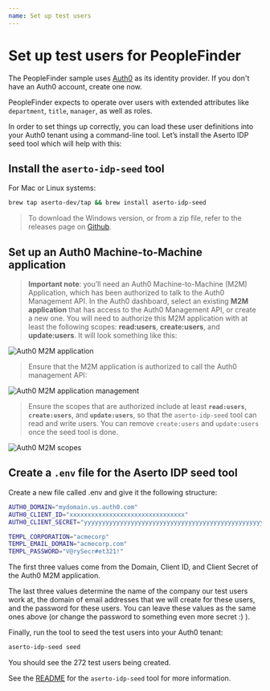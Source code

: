 ```yaml
---
name: Set up test users 
---
```


# Set up test users for PeopleFinder

The PeopleFinder sample uses [Auth0](https://www.auth0.com) as its identity provider.  If you don't have 
an Auth0 account, create one now.  

PeopleFinder expects to operate over users with extended attributes like `department`, `title`, `manager`, 
as well as roles.  

In order to set things up correctly, you can load these user definitions into your Auth0 tenant using 
a command-line tool. Let’s install the Aserto IDP seed tool which will help with this:

## Install the `aserto-idp-seed` tool

For Mac or Linux systems:

```bash
brew tap aserto-dev/tap && brew install aserto-idp-seed
```

> To download the Windows version, or from a zip file, refer to the releases page on [Github](https://github.com/aserto-dev/aserto-idp-seed/releases).

## Set up an Auth0 Machine-to-Machine application

> **Important note**: you’ll need an Auth0 Machine-to-Machine (M2M) Application, 
which has been authorized to talk to the Auth0 Management API. In the Auth0 dashboard, 
select an existing **M2M application** that has access to the Auth0 Management API, 
or create a new one.  You will need to authorize this M2M application with at least the
following scopes: **read:users**, **create:users**, and **update:users**. 
It will look something like this:

![Auth0 M2M application](/auth0-m2m.png)

> Ensure that the M2M application is authorized to call the Auth0 management API:

![Auth0 M2M application management](/auth0-m2m-mgmt.png)

> Ensure the scopes that are authorized include at least **`read:users`**, **`create:users`**, and 
**`update:users`**, so that the `aserto-idp-seed` tool can read and write users.  You can remove 
`create:users` and `update:users` once the seed tool is done.

![Auth0 M2M scopes](/auth0-m2m-seed-perms.png)

## Create a `.env` file for the Aserto IDP seed tool

Create a new file called .env and give it the following structure: 

```bash
AUTH0_DOMAIN="mydomain.us.auth0.com"
AUTH0_CLIENT_ID="xxxxxxxxxxxxxxxxxxxxxxxxxxxxxxxx"
AUTH0_CLIENT_SECRET="yyyyyyyyyyyyyyyyyyyyyyyyyyyyyyyyyyyyyyyyyyyyyyyyyyyyyyy"

TEMPL_CORPORATION="acmecorp"
TEMPL_EMAIL_DOMAIN="acmecorp.com"
TEMPL_PASSWORD="V@rySecr#et321!"
```

The first three values come from the Domain, Client ID, and Client Secret of the Auth0 M2M application.

The last three values determine the name of the company our test users work at, the domain of email addresses 
that we will create for these users, and the password for these users. You can leave these values as the same ones above (or change the password to something even more secret :) ).

Finally, run the tool to seed the test users into your Auth0 tenant:

```bash
aserto-idp-seed seed
```

You should see the 272 test users being created.

See the [README](https://github.com/aserto-dev/aserto-idp-seed) for the 
`aserto-idp-seed` tool for more information.
